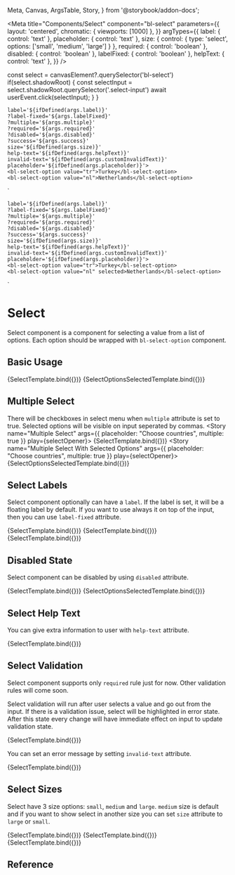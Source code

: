   Meta,
  Canvas,
  ArgsTable,
  Story,
} from '@storybook/addon-docs';

<Meta
  title="Components/Select"
  component="bl-select"
  parameters={{
    layout: 'centered',
    chromatic: { viewports: [1000] },
  }}
  argTypes={{
    label: {
      control: 'text'
    },
    placeholder: {
      control: 'text'
    },
    size: {
      control: {
        type: 'select',
        options: ['small', 'medium', 'large']
      }
    },
    required: {
      control: 'boolean'
    },
    disabled: {
      control: 'boolean'
    },
    labelFixed: {
      control: 'boolean'
    },
    helpText: {
      control: 'text'
    },
  }}
/>

  const select = canvasElement?.querySelector('bl-select')
  if(select.shadowRoot) {
    const selectInput = select.shadowRoot.querySelector('.select-input')
    await userEvent.click(selectInput);
  }
}

    label='${ifDefined(args.label)}'
    ?label-fixed='${args.labelFixed}'
    ?multiple='${args.multiple}'
    ?required='${args.required}'
    ?disabled='${args.disabled}'
    ?success='${args.success}'
    size='${ifDefined(args.size)}'
    help-text='${ifDefined(args.helpText)}'
    invalid-text='${ifDefined(args.customInvalidText)}'
    placeholder='${ifDefined(args.placeholder)}'>
    <bl-select-option value="tr">Turkey</bl-select-option>
    <bl-select-option value="nl">Netherlands</bl-select-option>
</bl-select>`

    label='${ifDefined(args.label)}'
    ?label-fixed='${args.labelFixed}'
    ?multiple='${args.multiple}'
    ?required='${args.required}'
    ?disabled='${args.disabled}'
    ?success='${args.success}'
    size='${ifDefined(args.size)}'
    help-text='${ifDefined(args.helpText)}'
    invalid-text='${ifDefined(args.customInvalidText)}'
    placeholder='${ifDefined(args.placeholder)}'>
    <bl-select-option value="tr">Turkey</bl-select-option>
    <bl-select-option value="nl" selected>Netherlands</bl-select-option>
</bl-select>`

# Select
Select component is a component for selecting a value from a list of options.
Each option should be wrapped with `bl-select-option` component.

## Basic Usage
<Canvas>
  <Story name="Basic Usage" args={{ placeholder: "Choose country" }} play={selectOpener}>
    {SelectTemplate.bind({})}
  </Story>
  <Story name="Select With Selected Option" args={{ placeholder: "Choose country"  }} play={selectOpener}>
    {SelectOptionsSelectedTemplate.bind({})}
  </Story>
</Canvas>

## Multiple Select
There will be checkboxes in select menu when `multiple` attribute is set to true.
Selected options will be visible on input seperated by commas.
<Canvas>
  <Story name="Multiple Select" args={{ placeholder: "Choose countries", multiple: true }} play={selectOpener}>
    {SelectTemplate.bind({})}
  </Story>
  <Story name="Multiple Select With Selected Options" args={{ placeholder: "Choose countries", multiple: true  }} play={selectOpener}>
    {SelectOptionsSelectedTemplate.bind({})}
  </Story>
</Canvas>

## Select Labels

Select component optionally can have a `label`.
If the label is set, it will be a floating label by default.
If you want to use always it on top of the input, then you can use `label-fixed` attribute.

<Canvas isColumn>
  <Story name="Select With Label" args={{ label: "Country" }}>
    {SelectTemplate.bind({})}
  </Story>
  <Story name="Select With Fixed Label" args={{ label: "Country", placeholder:"Choose country", labelFixed: true }}>
    {SelectTemplate.bind({})}
  </Story>
  <Story name="Select Without Label" args={{ placeholder: "Choose country" }}>
    {SelectTemplate.bind({})}
  </Story>
</Canvas>

## Disabled State

Select component can be disabled by using `disabled` attribute.

<Canvas>
  <Story name="Disabled Select" args={{ placeholder: "Choose country", disabled: true }}>
    {SelectTemplate.bind({})}
  </Story>
  <Story name="Disabled Select with Selected Option" args={{ placeholder: "Choose country", disabled: true }}>
    {SelectOptionsSelectedTemplate.bind({})}
  </Story>
</Canvas>

## Select Help Text

You can give extra information to user with `help-text` attribute.

<Canvas>
  <Story name="Select Help Text" args={{ helpText: 'You should select your country' }}>
    {SelectTemplate.bind({})}
  </Story>
</Canvas>

## Select Validation

Select component supports only `required` rule just for now. Other validation rules will come soon.

Select validation will run after user selects a value and go out from the input. If there is a validation issue, select will be highlighted in error state. After this state every change will have immediate effect on input to update validation state.

<Canvas>
  <Story name="Validation with Select" args={{ label: 'Choose country', required: true }}>
    {SelectTemplate.bind({})}
  </Story>
</Canvas>

You can set an error message by setting `invalid-text` attribute.

<Canvas>
  <Story name="Custom Error Message" args={{ label: 'Choose country', required: true, customInvalidText: 'This field is mandatory' }}>
    {SelectTemplate.bind({})}
  </Story>
</Canvas>

## Select Sizes

Select have 3 size options: `small`, `medium` and `large`. `medium` size is default and if you want to show select in another size you can set `size` attribute to `large` or `small`.

<Canvas>
  <Story name="Small Select" args={{ label: 'Choose country', size: 'small' }}>
    {SelectTemplate.bind({})}
  </Story>
  <Story name="Medium Select" args={{ label: 'Choose country' }}>
    {SelectTemplate.bind({})}
  </Story>
  <Story name="Large Select" args={{ label: 'Choose country', size: 'large' }}>
    {SelectTemplate.bind({})}
  </Story>
</Canvas>

## Reference

<ArgsTable of="bl-select" />
